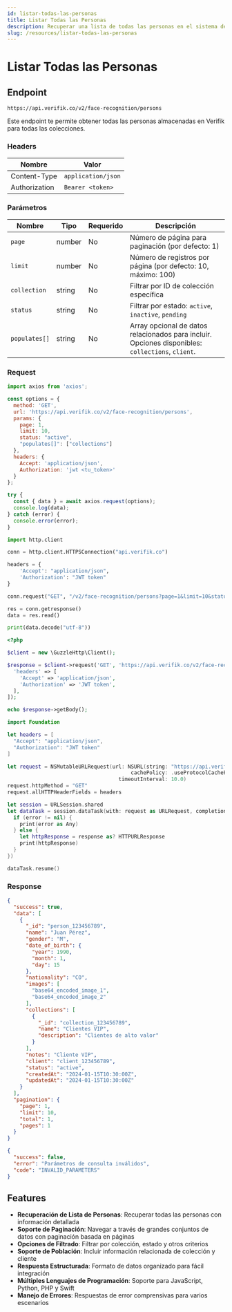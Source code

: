 ```yaml
---
id: listar-todas-las-personas
title: Listar Todas las Personas
description: Recuperar una lista de todas las personas en el sistema de reconocimiento facial
slug: /resources/listar-todas-las-personas
---
```



# Listar Todas las Personas

## Endpoint

```
https://api.verifik.co/v2/face-recognition/persons
```

Este endpoint te permite obtener todas las personas almacenadas en Verifik para todas las colecciones.

### Headers

| Nombre         | Valor              |
| -------------- | ------------------ |
| Content-Type   | `application/json` |
| Authorization  | `Bearer <token>`   |

### Parámetros

| Nombre          | Tipo   | Requerido | Descripción                                                                                    |
| --------------- | ------ | --------- | ---------------------------------------------------------------------------------------------- |
| `page`          | number | No        | Número de página para paginación (por defecto: 1)                                             |
| `limit`         | number | No        | Número de registros por página (por defecto: 10, máximo: 100)                                 |
| `collection`    | string | No        | Filtrar por ID de colección específica                                                         |
| `status`        | string | No        | Filtrar por estado: `active`, `inactive`, `pending`                                          |
| `populates[]`   | string | No        | Array opcional de datos relacionados para incluir. Opciones disponibles: `collections`, `client`. |

### Request

<Tabs>
  <TabItem value="javascript" label="JavaScript">

```javascript
import axios from 'axios';

const options = {
  method: 'GET',
  url: 'https://api.verifik.co/v2/face-recognition/persons',
  params: {
    page: 1,
    limit: 10,
    status: "active",
    "populates[]": ["collections"]
  },
  headers: {
    Accept: 'application/json',
    Authorization: 'jwt <tu_token>'
  }
};

try {
  const { data } = await axios.request(options);
  console.log(data);
} catch (error) {
  console.error(error);
}
```

  </TabItem>
  <TabItem value="python" label="Python">

```python
import http.client

conn = http.client.HTTPSConnection("api.verifik.co")

headers = {
    'Accept': "application/json",
    'Authorization': "JWT token"
}

conn.request("GET", "/v2/face-recognition/persons?page=1&limit=10&status=active&populates[]=collections", headers=headers)

res = conn.getresponse()
data = res.read()

print(data.decode("utf-8"))
```

  </TabItem>
  <TabItem value="php" label="PHP">

```php
<?php

$client = new \GuzzleHttp\Client();

$response = $client->request('GET', 'https://api.verifik.co/v2/face-recognition/persons?page=1&limit=10&status=active&populates[]=collections', [
  'headers' => [
    'Accept' => 'application/json',
    'Authorization' => 'JWT token',
  ],
]);

echo $response->getBody();
```

  </TabItem>
  <TabItem value="swift" label="Swift">

```swift
import Foundation

let headers = [
  "Accept": "application/json",
  "Authorization": "JWT token"
]

let request = NSMutableURLRequest(url: NSURL(string: "https://api.verifik.co/v2/face-recognition/persons?page=1&limit=10&status=active&populates[]=collections")! as URL,
                                        cachePolicy: .useProtocolCachePolicy,
                                    timeoutInterval: 10.0)
request.httpMethod = "GET"
request.allHTTPHeaderFields = headers

let session = URLSession.shared
let dataTask = session.dataTask(with: request as URLRequest, completionHandler: { (data, response, error) -> Void in
  if (error != nil) {
    print(error as Any)
  } else {
    let httpResponse = response as? HTTPURLResponse
    print(httpResponse)
  }
})

dataTask.resume()
```

  </TabItem>
</Tabs>

### Response

<Tabs>
  <TabItem value="200" label="200">

```json
{
  "success": true,
  "data": [
    {
      "_id": "person_123456789",
      "name": "Juan Pérez",
      "gender": "M",
      "date_of_birth": {
        "year": 1990,
        "month": 1,
        "day": 15
      },
      "nationality": "CO",
      "images": [
        "base64_encoded_image_1",
        "base64_encoded_image_2"
      ],
      "collections": [
        {
          "_id": "collection_123456789",
          "name": "Clientes VIP",
          "description": "Clientes de alto valor"
        }
      ],
      "notes": "Cliente VIP",
      "client": "client_123456789",
      "status": "active",
      "createdAt": "2024-01-15T10:30:00Z",
      "updatedAt": "2024-01-15T10:30:00Z"
    }
  ],
  "pagination": {
    "page": 1,
    "limit": 10,
    "total": 1,
    "pages": 1
  }
}
```

  </TabItem>
  <TabItem value="400" label="400">

```json
{
  "success": false,
  "error": "Parámetros de consulta inválidos",
  "code": "INVALID_PARAMETERS"
}
```

  </TabItem>
</Tabs>

## Features

-   **Recuperación de Lista de Personas**: Recuperar todas las personas con información detallada
-   **Soporte de Paginación**: Navegar a través de grandes conjuntos de datos con paginación basada en páginas
-   **Opciones de Filtrado**: Filtrar por colección, estado y otros criterios
-   **Soporte de Población**: Incluir información relacionada de colección y cliente
-   **Respuesta Estructurada**: Formato de datos organizado para fácil integración
-   **Múltiples Lenguajes de Programación**: Soporte para JavaScript, Python, PHP y Swift
-   **Manejo de Errores**: Respuestas de error comprensivas para varios escenarios
